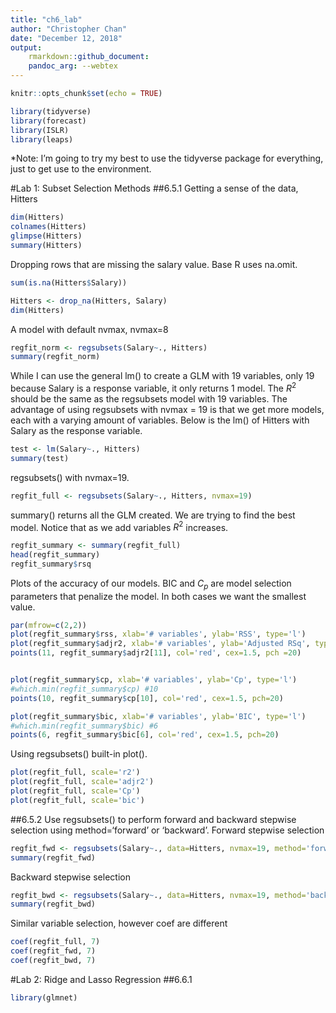 ```yaml
---
title: "ch6_lab"
author: "Christopher Chan"
date: "December 12, 2018"
output:
    rmarkdown::github_document:
    pandoc_arg: --webtex
---
```


```r
knitr::opts_chunk$set(echo = TRUE)
```

```r
library(tidyverse)
library(forecast)
library(ISLR)
library(leaps)
```
*Note: I'm going to try my best to use the tidyverse package for everything, just to get use to the environment.

#Lab 1: Subset Selection Methods
##6.5.1
Getting a sense of the data, Hitters
```r
dim(Hitters)
colnames(Hitters)
glimpse(Hitters)
summary(Hitters)
```

Dropping rows that are missing the salary value. Base R uses na.omit.
```r
sum(is.na(Hitters$Salary))

Hitters <- drop_na(Hitters, Salary)
dim(Hitters)
```

A model with default nvmax, nvmax=8
```r
regfit_norm <- regsubsets(Salary~., Hitters)
summary(regfit_norm)
```

While I can use the general lm() to create a GLM with 19 variables, only 19 because Salary is a response variable, it only returns 1 model. The $R^2$ should be the same as the regsubsets model with 19 variables. The advantage of using regsubsets with nvmax = 19 is that we get more models, each with a varying amount of variables. Below is the lm() of Hitters with Salary as the response variable.
```r
test <- lm(Salary~., Hitters)
summary(test)
```

regsubsets() with nvmax=19. 
```r
regfit_full <- regsubsets(Salary~., Hitters, nvmax=19)
```

summary() returns all the GLM created. We are trying to find the best model. Notice that as we add variables $R^2$ increases.
```r
regfit_summary <- summary(regfit_full)
head(regfit_summary)
regfit_summary$rsq
```

Plots of the accuracy of our models. BIC and $C_p$ are model selection parameters that penalize the model. In both cases we want the smallest value.
```r
par(mfrow=c(2,2))
plot(regfit_summary$rss, xlab='# variables', ylab='RSS', type='l')
plot(regfit_summary$adjr2, xlab='# variables', ylab='Adjusted RSq', type='l')
points(11, regfit_summary$adjr2[11], col='red', cex=1.5, pch =20)


plot(regfit_summary$cp, xlab='# variables', ylab='Cp', type='l')
#which.min(regfit_summary$cp) #10
points(10, regfit_summary$cp[10], col='red', cex=1.5, pch=20)

plot(regfit_summary$bic, xlab='# variables', ylab='BIC', type='l')
#which.min(regfit_summary$bic) #6
points(6, regfit_summary$bic[6], col='red', cex=1.5, pch=20)
```

Using regsubsets() built-in plot().
```r
plot(regfit_full, scale='r2')
plot(regfit_full, scale='adjr2')
plot(regfit_full, scale='Cp')
plot(regfit_full, scale='bic')
```

##6.5.2
Use regsubsets() to perform forward and backward stepwise selection using method='forward' or 'backward'.
Forward stepwise selection
```r
regfit_fwd <- regsubsets(Salary~., data=Hitters, nvmax=19, method='forward')
summary(regfit_fwd)
```

Backward stepwise selection
```r
regfit_bwd <- regsubsets(Salary~., data=Hitters, nvmax=19, method='backward')
summary(regfit_bwd)
```

Similar variable selection, however coef are different
```r
coef(regfit_full, 7)
coef(regfit_fwd, 7)
coef(regfit_bwd, 7)
```

#Lab 2: Ridge and Lasso Regression
##6.6.1
```r
library(glmnet)
```




















































